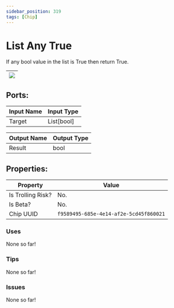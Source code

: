 ```yaml
---
sidebar_position: 319
tags: [Chip]
---
```


# List Any True


If any bool value in the list is True then return True.

| ![](https://images-ext-2.discordapp.net/external/MPmIaQzlEPmgGWlgi-WxBBXt0Bjv_zWPkg1y1f_sy3s/https/www.recroomcircuits.com/image/circuit/absolute-value?width=206&height=108) |
|-----|

## Ports:

| Input Name | Input Type |
|-----------|-----------|
| Target | List[bool] |

| Output Name | Output Type |
|-----------|-----------|
| Result | bool |

## Properties:

| Property  | Value |
|-------------------|-----------|
| Is Trolling Risk? | No. |
| Is Beta? | No. |
| Chip UUID | `f9589495-685e-4e14-af2e-5cd45f860021` |

### Uses

None so far!

### Tips

None so far!

### Issues

None so far!